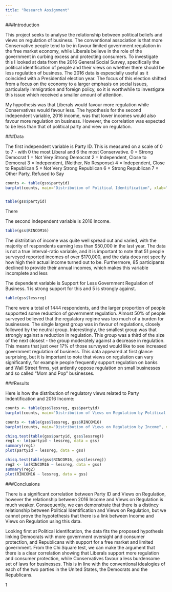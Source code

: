 ```yaml
---
title: "Research Assignment"
---
```


###Introduction

This project seeks to analyse the relationship between political beliefs and views on regulation of business. The conventional association is that more Conservative people tend to be in favour limited government regulation in the free market economy, while Liberals believe in the role of the government in curbing excess and protecting consumers. To investigate this I looked at data from the 2016 General Social Survey, specifically the political identification of people and their views on whether there should be less regulation of business. The 2016 data is espescially useful as it coincided with a Presidential election year. The focus of this election shifted from a focus on the economy to a larger emphasis on social issues, particularly immigration and foreign policy, so it is worthwhile to investigate this issue which received a smaller amount of attention.

My hypothesis was that Liberals would favour more regulation while Conservatives would favour less. The hypothesis for the second independent variable, 2016 income, was that lower incomes would also favour more regulation on business. However, the correlation was expected to be less than that of political party and view on regulation.

###Data

The first independent variable is Party ID. This is measured on a scale of 0 to 7 - with 0 the most Liberal and 6 the most Conservative.
    0 = Strong Democrat
    1 = Not Very Strong Democrat
    2 = Independent, Close to Democrat
    3 = Independent, (Neither, No Response)
    4 = Independent, Close to Republican
    5 = Not Very Strong Republican
    6 = Strong Republican
    7 = Other Party, Refused to Say

```r
counts <- table(gss$partyid)
barplot(counts, main="Distribution of Political Identification", xlab="Party Identification - Liberal to Conservative", col=c("blue4", "royalblue1", "skyblue1", "seashell", "indianred1", "indianred3", "red", "slategray"))


table(gss$partyid)
```

There 

The second independent variable is 2016 Income. 

```r
table(gss$RINCOM16)
```

The distribtion of income was quite well spread out and varied, with the majority of respondents earning less than $50,000 in the last year. The data is not a true interval-ratio variable, and it is important to note that 51 people surveyed reported incomes of over $170,000, and the data does not specify how high their actual income turned out to be. Furthermore, 85 participants declined to provide their annual incomes, which makes this variable incomplete and less 

The dependent variable is Support for Less Government Regulation of Business. 1 is strong support for this and 5 is strongly against.

```r
table(gss$lessreg)
```

There were a total of 1444 respondents, and the larger proportion of people supported some reduction of government regulation. Almost 50% of people surveyed believed that the regulatory regime was too much of a burden for businesses. The single largest group was in favour of regulations, closely followed by the neutral group. Interestingly, the smallest group was that strongly against a reduction in regulation. This group was a third of the size of the next closest - the group moderately against a decrease in regulation. This means that just over 17% of those surveyed would like to see increased government regulation of business. This data appeared at first glance surprising, but it is important to note that views on regulation can vary significantly, for example people frequently support regulation on banks and Wall Street firms, yet ardently oppose regulation on small businesses and so called "Mom and Pop" businesses.




###Results

Here is how the distribution of regulatory views related to Party Indentification and 2016 Income:


```r
counts <- table(gss$lessreg, gss$partyid)
barplot(counts, main="Distribution of Views on Regulation by Political Party", xlab="Party Identification - Liberal to Conservative", col=c("red", "indianred1", "seashell", "skyblue1", "blue4"), legend = rownames(counts))
```

```r
counts <- table(gss$lessreg, gss$RINCOM16)
barplot(counts, main="Distribution of Views on Regulation by Income", xlab="2016 Income - Low to High", col=c("red", "indianred1", "seashell", "skyblue1", "blue4"), legend = rownames(counts))
```


```r
chisq.test(table(gss$partyid, gss$lessreg))
reg1 <- lm(partyid ~ lessreg, data = gss)
summary(reg1)
plot(partyid ~ lessreg, data = gss)

```

```r
chisq.test(table(gss$RINCOM16, gss$lessreg))
reg2 <- lm(RINCOM16 ~ lessreg, data = gss)
summary(reg2)
plot(RINCOM16 ~ lessreg, data = gss)
```






###Conclusions

There is a significant correlation between Party ID and Views on Regulation, however the relationship between 2016 Income and Views on Regulation is much weaker. Consequently, we can demonstrate that there is a distincy relationship between Political Identification and Views on Regulation, but we cannot prove the hypotethesis that there is a link between Income and Views on Regulation using this data.

Looking first at Political identifcation, the data fits the proposed hypothesis linking Democrats with more government oversight and consumer protection, and Republicans with support for a free market and limited government. From the Chi Square test, we can make the argument that there is a clear correlation showing that Liberals support more regulation and consumer protection, while Conservatives favour a less burdensome set of laws for businesses. This is in line with the conventional idealogies of each of the two parties in the United States, the Democrats and the Republicans.

1
    
